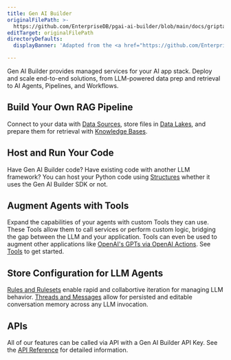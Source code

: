 ```yaml
---
title: Gen AI Builder
originalFilePath: >-
  https://github.com/EnterpriseDB/pgai-ai-builder/blob/main/docs/griptape-cloud/index.md
editTarget: originalFilePath
directoryDefaults:
  displayBanner: 'Adapted from the <a href="https://github.com/EnterpriseDB/pgai-ai-builder">Griptape AI Framework</a> documentation.'

---
```


Gen AI Builder provides managed services for your AI app stack. Deploy and scale end-to-end solutions, from LLM-powered data prep and retrieval to AI Agents, Pipelines, and Workflows.

## Build Your Own RAG Pipeline

Connect to your data with [Data Sources](data-sources), store files in [Data Lakes](data-lakes), and prepare them for retrieval with [Knowledge Bases](knowledge-bases/create-knowledge-base.mdx).

## Host and Run Your Code

Have Gen AI Builder code? Have existing code with another LLM framework? You can host your Python code using [Structures](structures/create-structure.mdx) whether it uses the Gen AI Builder SDK or not.

## Augment Agents with Tools

Expand the capabilities of your agents with custom Tools they can use. These Tools allow them to call services or perform custom logic, bridging the gap between the LLM and your application. Tools can even be used to augment other applications like [OpenAI's GPTs via OpenAI Actions](https://platform.openai.com/docs/actions/introduction). See [Tools](tools) to get started.

## Store Configuration for LLM Agents

[Rules and Rulesets](rules) enable rapid and collabortive iteration for managing LLM behavior. [Threads and Messages](threads) allow for persisted and editable conversation memory across any LLM invocation.

## APIs

All of our features can be called via API with a Gen AI Builder API Key. See the [API Reference](api) for detailed information.
